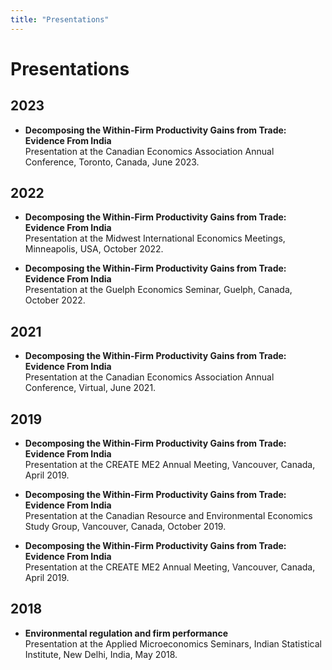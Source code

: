 ```yaml
---
title: "Presentations"
---
```


# Presentations

## 2023

- **Decomposing the Within-Firm Productivity Gains from Trade: Evidence From India**  
  Presentation at the Canadian Economics Association Annual Conference, Toronto, Canada, June 2023.

## 2022

- **Decomposing the Within-Firm Productivity Gains from Trade: Evidence From India**  
  Presentation at the Midwest International Economics Meetings, Minneapolis, USA, October 2022.

- **Decomposing the Within-Firm Productivity Gains from Trade: Evidence From India**  
  Presentation at the Guelph Economics Seminar, Guelph, Canada, October 2022.

## 2021

- **Decomposing the Within-Firm Productivity Gains from Trade: Evidence From India**  
  Presentation at the Canadian Economics Association Annual Conference, Virtual, June 2021.

## 2019

- **Decomposing the Within-Firm Productivity Gains from Trade: Evidence From India**  
  Presentation at the CREATE ME2 Annual Meeting, Vancouver, Canada, April 2019.

- **Decomposing the Within-Firm Productivity Gains from Trade: Evidence From India**  
  Presentation at the Canadian Resource and Environmental Economics Study Group, Vancouver, Canada, October 2019.

- **Decomposing the Within-Firm Productivity Gains from Trade: Evidence From India**  
  Presentation at the CREATE ME2 Annual Meeting, Vancouver, Canada, April 2019.

## 2018

- **Environmental regulation and firm performance**  
  Presentation at the Applied Microeconomics Seminars, Indian Statistical Institute, New Delhi, India, May 2018.

<!-- Add more presentations here -->

